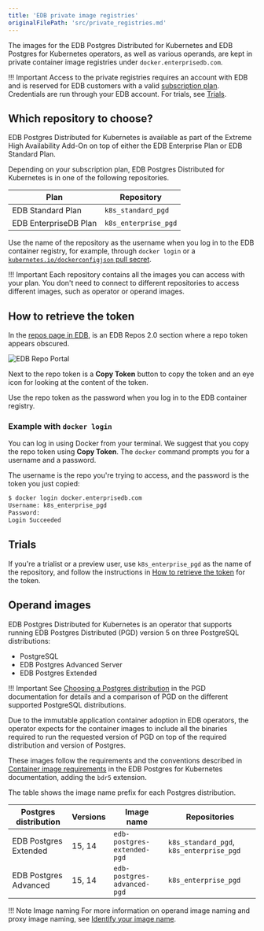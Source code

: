 ```yaml
---
title: 'EDB private image registries'
originalFilePath: 'src/private_registries.md'
---
```


The images for the EDB Postgres Distributed for Kubernetes and EDB Postgres for
Kubernetes operators, as well as various operands, are kept in private
container image registries under `docker.enterprisedb.com`.

!!! Important
    Access to the private registries requires an account with EDB and is
    reserved for EDB customers with a valid [subscription plan](https://www.enterprisedb.com/products/plans-comparison#selfmanagedenterpriseplan).
    Credentials are run through your EDB account.
    For trials, see [Trials](#trials).

## Which repository to choose?

EDB Postgres Distributed for Kubernetes is available as part of the Extreme
High Availability Add-On on top of either the EDB Enterprise Plan or EDB
Standard Plan.

Depending on your subscription plan, EDB Postgres Distributed for Kubernetes
is in one of the following repositories.

| Plan                  | Repository           |
| --------------------- | -------------------- |
| EDB Standard Plan     | `k8s_standard_pgd`   |
| EDB EnterpriseDB Plan | `k8s_enterprise_pgd` |

Use the name of the repository as the username when you
log in to the EDB container registry, for example, through `docker login` or a
[`kubernetes.io/dockerconfigjson` pull secret](https://kubernetes.io/docs/concepts/configuration/secret/#secret-types).

!!! Important
    Each repository contains all the images you can access with your plan.
    You don't need to connect to different repositories to access different
    images, such as operator or operand images.

## How to retrieve the token

In the [repos page in EDB](https://www.enterprisedb.com/repos-downloads),
is an EDB Repos 2.0 section where a repo token appears obscured.

![EDB Repo Portal](images/edb-repo-portal.png)

Next to the repo token is a **Copy Token** button to copy the token and an eye icon
for looking at the content of the token.

Use the repo token as the password when you log in to the EDB
container registry.

### Example with `docker login`

You can log in using Docker from your terminal. We suggest that you
copy the repo token using **Copy Token**. The `docker` command prompts you for a username and a password.

The username is the repo you're trying to access,
and the password is the token you just copied:

```sh
$ docker login docker.enterprisedb.com  
Username: k8s_enterprise_pgd
Password: 
Login Succeeded
```

## Trials

If you're a trialist or a preview user, use `k8s_enterprise_pgd` as the name
of the repository, and follow the instructions in
[How to retrieve the token](#how-to-retrieve-the-token) for the token.

## Operand images

EDB Postgres Distributed for Kubernetes is an operator that supports running
EDB Postgres Distributed (PGD) version 5 on three PostgreSQL distributions:

-   PostgreSQL
-   EDB Postgres Advanced Server
-   EDB Postgres Extended

!!! Important
    See [Choosing a Postgres distribution](/pgd/latest/choosing_server/)
    in the PGD documentation for details and a comparison of PGD on the
    different supported PostgreSQL distributions.

Due to the immutable application container adoption in EDB operators, the
operator expects for the container images to include all the binaries required
to run the requested version of PGD on top of the required distribution and
version of Postgres.

These images follow the requirements and the conventions described in 
[Container image requirements](/postgres_for_kubernetes/latest/container_images/)
in the EDB Postgres for Kubernetes documentation, adding the `bdr5`
extension.

The table shows the image name prefix for each Postgres distribution.

| Postgres distribution | Versions | Image name                  | Repositories                             |
| --------------------- | -------- | --------------------------- | ---------------------------------------- |
| EDB Postgres Extended | 15, 14   | `edb-postgres-extended-pgd` | `k8s_standard_pgd`, `k8s_enterprise_pgd` |
| EDB Postgres Advanced | 15, 14   | `edb-postgres-advanced-pgd` | `k8s_enterprise_pgd`                     |

!!! Note Image naming
    For more information on operand image naming and proxy image naming, 
    see [Identify your image name](/postgres_distributed_for_kubernetes/latest/identify_images/identify_image_name/). 
